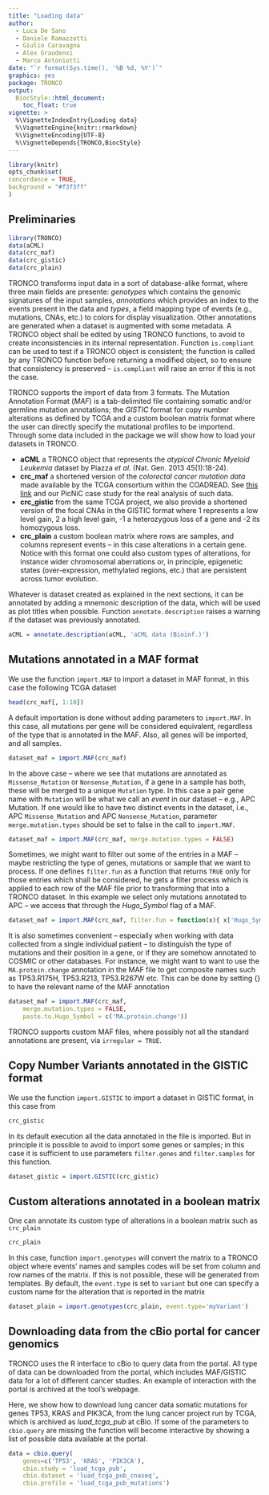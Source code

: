 ---
title: "Loading data"
author: 
  - Luca De Sano
  - Daniele Ramazzotti
  - Giulio Caravagna
  - Alex Graudenxi
  - Marco Antoniotti
date: "`r format(Sys.time(), '%B %d, %Y')`"
graphics: yes
package: TRONCO
output:
  BiocStyle::html_document:
    toc_float: true
vignette: >
  %\VignetteIndexEntry{Loading data}
  %\VignetteEngine{knitr::rmarkdown}
  %\VignetteEncoding{UTF-8}
  %\VignetteDepends{TRONCO,BiocStyle}
---


```{r include=FALSE}
library(knitr)
opts_chunk$set(
concordance = TRUE,
background = "#f3f3ff"
)
```

## Preliminaries



```{r}
library(TRONCO)
data(aCML)
data(crc_maf)
data(crc_gistic)
data(crc_plain)
```




TRONCO transforms input data in a sort of database-alike format, where three main fields are presente: *genotypes* which contains the genomic signatures of the input samples, *annotations* which provides an index to the events present in the data and *types*, a field mapping type of events (e.g., mutations, CNAs, etc.) to colors for display visualization. Other annotations are generated when a dataset is augmented with some metadata.  A TRONCO object shall be edited by using TRONCO functions,  to avoid to create inconsistencies in its internal representation. Function `is.compliant` can be used to test if a TRONCO object is consistent; the function is called by any TRONCO function before returning  a modified object, so to ensure that consistency is preserved -- `is.compliant`  will raise an error if this is not the case.

TRONCO supports the import of data from 3 formats. The Mutation Annotation Format (*MAF*) is a tab-delimited file containing somatic and/or germline mutation annotations; the *GISTIC* format for copy number alterations as defined by TCGA and a custom boolean matrix format where the user can directly specify the mutational profiles to be importend. Through some data included in the package we will show how to load your datasets in TRONCO.  

- **aCML** a TRONCO object that represents the *atypical Chronic Myeloid Leukemia* dataset by Piazza *et al.* (Nat. Gen. 2013 45(1):18-24).
- **crc_maf**  a shortened version of the *colorectal cancer mutation data* made available by the TCGA consortium within the COADREAD. See [this link](https://tcga-data.nci.nih.gov/docs/publications/coadread\_2012/) and our PicNiC case study for the real analysis of such data.
 - **crc_gistic** from the same TCGA  project, we also provide a shortened version of the focal CNAs in the GISTIC format where 1 represents a low level gain, 2 a high level gain, -1 a heterozygous loss of a gene and -2 its homozygous loss.
- **crc_plain**  a custom boolean matrix where rows are samples, and columns represent events -- in this case alterations  in a certain gene. Notice with this format one could also custom types of alterations, for instance wider chromosomal aberrations or, in principle, epigenetic states (over-expression, methylated regions, etc.) that are persistent across tumor evolution. 

Whatever is dataset created as explained in the next sections, it can be annotated by adding a mnemonic description of the data, which will be used as plot titles when possible.
Function `annotate.description` raises a warning if the dataset was previously annotated.

```{r, eval=FALSE}
aCML = annotate.description(aCML, 'aCML data (Bioinf.)')
```


## Mutations annotated in a MAF format
We use the function `import.MAF` to import a dataset in MAF format, in this case the following  TCGA dataset

```{r}
head(crc_maf[, 1:10])
```


A default importation is done  without adding parameters to `import.MAF`. In this case, all mutations per gene will be considered equivalent, regardless of the type that is annotated in the MAF.  Also, all genes will be imported, and all samples.


```{r}
dataset_maf = import.MAF(crc_maf)
```


In the above case -- where we see that mutations are annotated as `Missense_Mutation` or `Nonsense_Mutation`, if a gene in a sample has both, these will be merged to a unique `Mutation` type. In this case a pair gene name with `Mutation` will be what we call an *event* in our dataset -- e.g.,  APC Mutation.
If one would like  to have two distinct events in the dataset, i.e., APC `Missense_Mutation` and APC `Nonsense_Mutation`, parameter `merge.mutation.types` should be set to false in the call to `import.MAF`. 


```{r}
dataset_maf = import.MAF(crc_maf, merge.mutation.types = FALSE)
```

Sometimes, we might want to filter out some of the entries in a MAF -- maybe restricting the type of genes, mutations or sample that we want to process. If one defines
`filter.fun` as a function that returns `TRUE` only for those entries which shall be considered, he gets a filter process which is applied to each row of the MAF file prior to transforming that into a TRONCO dataset. In this example we select only mutations annotated to APC -- we access that through the *Hugo_Symbol* flag of a MAF. 

```{r}
dataset_maf = import.MAF(crc_maf, filter.fun = function(x){ x['Hugo_Symbol'] == 'APC'} )
```


It is also sometimes convenient -- especially when working with data collected from a single individual patient -- to distinguish the type of mutations and their position in a gene, or if they are somehow annotated to COSMIC or other databases. For instance, we might want to want to use the `MA.protein.change` annotation in the MAF file to get composite names such as TP53.R175H, TP53.R213, TP53.R267W etc. This can be done by setting {\tt paste.to.Hugo\_Symbol} to have the relevant name of the MAF annotation


```{r}
dataset_maf = import.MAF(crc_maf, 
    merge.mutation.types = FALSE, 
    paste.to.Hugo_Symbol = c('MA.protein.change'))
```


TRONCO supports custom  MAF files, where possibly not all the standard annotations are present, via `irregular = TRUE`.


## Copy Number Variants annotated in the GISTIC format
We use the function `import.GISTIC` to import a dataset in GISTIC format, in this case from

```{r}
crc_gistic
```

In its default execution all the data annotated in the file is imported. But in principle  it is possible to avoid to import some genes or samples; in this case it is sufficient to use parameters `filter.genes` and `filter.samples` for this function.


```{r}
dataset_gistic = import.GISTIC(crc_gistic)
```

## Custom alterations annotated in a boolean matrix
One can annotate its custom type of alterations in a boolean matrix such as `crc_plain`

```{r}
crc_plain
```

In this case,  function `import.genotypes` will convert the matrix to a TRONCO  object where events' names and samples codes will be set from column and row names of the matrix. If this is not possible, these will be generated from templates. By default, the `event.type` is set to `variant` but one can specify a custom name for the alteration that is reported in the matrix

```{r}
dataset_plain = import.genotypes(crc_plain, event.type='myVariant')
```



## Downloading data from the cBio portal for cancer genomics

TRONCO uses the R interface to cBio to query data from the portal. All type of data can be downloaded from the portal, which includes MAF/GISTIC data for a lot of different cancer studies. An example of interaction with the portal is archived at the tool's webpage. 

Here, we  show how to download lung cancer data somatic mutations for genes TP53, KRAS and PIK3CA,  from the lung cancer project run by TCGA, which is archived as  *luad_tcga_pub* at cBio. If some of the parameters to `cbio.query` are missing the function will become interactive by showing a list of possible data available at the portal.

```{r results='hide', eval=FALSE}
data = cbio.query(
    genes=c('TP53', 'KRAS', 'PIK3CA'), 
    cbio.study = 'luad_tcga_pub',
    cbio.dataset = 'luad_tcga_pub_cnaseq', 
    cbio.profile = 'luad_tcga_pub_mutations')
```

